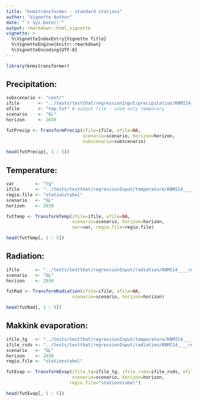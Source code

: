 ```yaml
---
title: "knmitransformer - standard stations"
author: "Vignette Author"
date: "`r Sys.Date()`"
output: rmarkdown::html_vignette
vignette: >
  %\VignetteIndexEntry{Vignette Title}
  %\VignetteEngine{knitr::rmarkdown}
  %\VignetteEncoding{UTF-8}
---
```


```r
library(knmitransformer)
```

## Precipitation:
```r
subscenario <- "centr"
ifile       <- "../tests/testthat/regressionInput/precipitation/KNMI14____ref_rrcentr___19810101-20101231_v3.2.txt"
ofile       <- "tmp.txt" # output file - used only temporary
scenario    <- "GL"
horizon     <- 2030
```

```r
futPrecip <- TransformPrecip(ifile=ifile, ofile=NA,
                             scenario=scenario, horizon=horizon,
                             subscenario=subscenario)
```

```r
head(futPrecip[, 1 : 5])
```

## Temperature:
```r
var        <- "tg"
ifile      <- "../tests/testthat/regressionInput/temperature/KNMI14____ref_tg___19810101-20101231_v3.2.txt"
regio.file <- "stationstabel"
scenario   <- "GL"
horizon    <- 2030
```

```r
futTemp <- TransformTemp(ifile=ifile, ofile=NA,
                         scenario=scenario, horizon=horizon,
                         var=var, regio.file=regio.file)
```

```r
head(futTemp[, 1 : 5])
```

## Radiation:
```r
ifile      <- "../tests/testthat/regressionInput/radiation/KNMI14____ref_rsds___19810101-20101231_v3.2.txt"
scenario   <- "GL"
horizon    <- 2030
```

```r
futRad <- TransformRadiation(ifile=ifile, ofile=NA,
                         scenario=scenario, horizon=horizon)
```

```r
head(futRad[, 1 : 5])
```

## Makkink evaporation:
```r
ifile_tg   <- "../tests/testthat/regressionInput/temperature/KNMI14____ref_tg___19810101-20101231_v3.2.txt"
ifile_rsds <- "../tests/testthat/regressionInput/radiation/KNMI14____ref_rsds___19810101-20101231_v3.2.txt"
scenario   <- "GL"
horizon    <- 2030
regio.file <- "stationstabel"
```

```r
futEvap <- TransformEvap(ifile_tg=ifile_tg, ifile_rsds=ifile_rsds, ofile=NA,
                         scenario=scenario, horizon=horizon,
                        regio.file="stationstabel")
```

```r
head(futEvap[, 1 : 5])
```